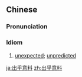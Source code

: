 ==Chinese==
{{zh-forms|type=112}}

===Pronunciation===
{{zh-pron
|m=chūhūyìliào
|c=ceot1 fu4 ji3 liu6
|cat=id
}}

===Idiom===
{{zh-idiom}}

# [[unexpected]]; [[unpredicted]]

[[ja:出乎意料]]
[[zh:出乎意料]]